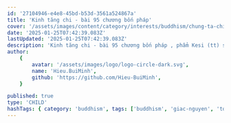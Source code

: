```yaml
---
id: '27104946-e4e8-45bd-b53d-3561a524867a'
title: 'Kinh tăng chi - bài 95 chương bốn pháp'
cover: '/assets/images/content/category/interests/buddhism/chung-ta-chi-co-mot-minh-cover.png'
date: '2025-01-25T07:42:39.083Z'
lastUpdated: '2025-01-25T07:42:39.083Z'
description: 'Kinh tăng chi - bài 95 chương bốn pháp , phẩm Kesi (tt) sư giác nguyên giảng 24/07/2018'
author:
    {
        avatar: '/assets/images/logo/logo-circle-dark.svg',
        name: 'Hieu.BuiMinh',
        github: 'https://github.com/Hieu-BuiMinh',
    }

published: true
type: 'CHILD'
hashTags: { category: 'buddhism', tags: ['buddhism', 'giac-nguyen', 'toai-khanh'] }
---
```


<Audio src="https://res.cloudinary.com/hieu-buiminh/video/upload/v1739693470/kinh-tang-chi-bai-95-chuong-bon-phap_pcsbao.mp3" />

<Image
	className="h-[350px] max-w-[450px] m-auto"
	src="/assets/images/content/category/interests/buddhism/su-giac-nguyen-04.png"
	alt="Sư Giác Nguyên"
/>

...Đến chết không quên. Thì một vị La Hán cũng có những cái chỗ mà nhớ hoài suốt đời, đó là cái chỗ mà mình đã đi xuất gia, cái chỗ mà mình hiểu được Tứ Đế, cái chỗ mình chứng được quả vị La Hán. Quá quan trọng! Ở đây cũng vậy, đối với Thế Tôn, Ngài không cần nhớ những cái chỗ đó trong đời Ngài, nhưng mà người khác mà nhớ được những chỗ này, thì coi như công đức không thể nghĩ bàn. Mình chỉ cần nghĩ rằng, trên đời này, có một con người mà thương được người dưng đã hiếm, mà thương được cả kẻ thù thì càng hiếm hơn. Vì kẻ thù, vì người thương, vì muôn loài chúng sanh mà dấn thân vào lửa đạn, suốt hằng hà sa số đại kiếp để trau dồi các hạnh lành, cuối cùng trở thành một vị Chánh Đẳng Chánh Giác. Mà hàng triệu tỷ, tỷ, tỷ, tỷ, tỷ kiếp trái đất mới có một con người như vậy ra đời; khó quá, làm sao mà có nhiều được?

Mà cái con người đó, khi mà ra đời rồi, cái gì Ngài cũng biết, ai Ngài cũng thương, hạnh lành nào Ngài cũng có. Ngài có ở cái hàng Top, và đây là Lumbini (Lâm Tỳ Ni). Đây chính là cái chỗ con người ấy chào đời. Đây là Bodhgaya (Bồ Đề Đạo Tràng), đây chính là cái chỗ mà con người ấy từ phàm sang thánh, trở thành một bậc Tứ Sanh Từ Phụ, Thiên Nhân chi Đạo Sư, Vô Thượng Sĩ, Điều Ngự Trượng Phu, Phật, Thế Tôn. Và đây chính là Sarnath (Lộc Uyển), chỗ mà đấng Thế Tôn ấy đã thuyết pháp thoại đầu tiên, giống lên tiếng trống bất tử để tế độ quần sanh đang mê ngủ. Và đây là Kusinara, đây là cái chỗ mà cái nhân cách vĩ đại ấy, vào một buổi sáng tinh sương, đã phủi tay, vũ áo, lên đường và không bao giờ quay lui nữa. Đây là cái chỗ mà vị ấy có mặt lần cuối cùng, lần cuối cùng, một nhân cách vĩ đại như vậy. Một con người đã đi qua một hành trình thiêng liêng, thần thánh như vậy, và cuối cùng, mọi thứ kết thúc ở đây.

Đó, 20 A-tăng-kỳ, 100.000 đại kiếp, đó cũng kết thúc ở đây. 30 hảo tướng, 80 tướng phụ, 6 màu hào quang, nhất thiết chủng trí, kết thúc ngay cái góc Sa La này, trong cái khu vườn này, bên cái gò đất này. Nhìn cái đó, sao không ứa lệ được? Thì nếu mà đứng trước 4 chỗ động tâm mà nghĩ tưởng về Thế Tôn, mà nghĩ tưởng như vậy mới là công đức. Có đâu mà vô duyên như nhiều phái đoàn Việt Nam, cứ tới đất Phật làm một chuyện mà tôi không thể nào tưởng tượng, bất khả tư nghị, tức là không thể nghĩ bàn.

Đó là hè nhau, ông đi trước, bà đi sau, đứng trên đất Phật Thích Ca Mâu Ni mà hè nhau: "Nam mô A Di Đà Phật." Tôi không phủ nhận Phật nào hết, nhưng mà tôi thấy nó hơi lạ: cứ tới Đức Phật Thích Ca Mâu Ni mà niệm "Nam mô A Di Đà Phật" là sao? Khổ thay, cái tinh thần tu tập theo pháp môn Tịnh Độ, lại không hề có trong lời dạy của Đức Phật Thích Ca Mâu Ni. Tu mà cầu người khác xòe tay kéo về để tiếp dẫn cho vãng sanh, thì cái kiểu đó chưa hề có được.

Nói chung là, mình đứng trước tiệm thuốc Bắc mà cứ niệm: "Nam mô Penicillin và Tifovicin," thì nó kỳ quá nha. Ở trong tiệm thuốc Bắc là phải đổ trọng, xuyên cung, táo tàu, hoài sơn, câu kỷ; chứ có đâu mà đứng trước tiệm thuốc Bắc mà niệm "Nam mô Penicillin" là lộn hàng nha!

Tôi không hề có cái ý phân biệt kỳ thị, làm chia rẽ khối đại đoàn kết dân tộc và tín hữu tôn giáo. Nhưng mà tôi chỉ trách một chỗ là: bà con làm ơn, đi đâu cho ra đó.

Tôi nhớ có một cái giai thoại mà tôi được nghe trực tiếp từ những nhân chứng sống nha. Là năm 1978, khi Thanh Nga bị bắn chết á, có một số fan hâm mộ kéo nhau vô Bệnh viện Grall Đồn Đất, rồi nhào tới ôm cái xác Thanh Nga khóc như là cha chết. Họ cúng bái, trái cây, nhang đèn, khóc gật gà gật gù. Mà cái xác Thanh Nga thì phủ một cái miếng lụa trắng. Họ khóc lóc sụt sùi, có người xỉu lên xỉu xuống. Cuối cùng, nhân viên bảo vệ cho biết là cái xác Thanh Nga không nằm bên trong đó. Cái xác mà họ khóc nãy giờ là của một bà kia, bị xe đụng mới vừa đem vô.

Thế là coi như khóc lộn. Các vị biết không, chuyện vậy mà nó xảy ra ở Bệnh viện Grall á, năm 1978. Khóc một bữa vật vã, coi như lệ ướt cả sân bệnh viện, mà cuối cùng là khóc nhầm cái xác của cái bà cố nào đó bị xe cán ngoài đường, còn Thanh Nga thì nằm ở trong, lạnh lẽo hiu quạnh, không ai dòm ngó gì hết.

Thì cái thảm cảnh đó nó được lặp lại khi mà đa phần bà con ở Việt Nam sang Ấn Độ. Tức là cái xác Thanh Nga thì bị bỏ mặc đó, mà cứ đi ôm cái bà bị xe tông mà khóc. Nghĩ coi, có phải là tang thương ngẫu lục không?

Cho nên thôi thì á, bài kinh này đó, muốn tán là tán tới Tết cũng chưa có hết. Là vì sao? Là vì không có đơn giản đâu quý vị! Bài kinh này không phải đơn giản là ngài kêu mình đi hành hương nghe nói bốn chỗ này. Nhưng mà cái chiều sâu ở đây là gì? Là cho mình thấy rằng: con thấy chưa, một cái nhân cách vĩ đại, thiêng liêng, hoành tráng, khí thế như là một đấng Phật Đà vô thượng, Thiên Nhân Sư vậy mà hễ có sanh thì phải có trụ thì dĩ nhiên phải có diệt. Nhớ nha, cái sanh, trụ, diệt đó là cái nguyên tắc đương nhiên và dĩ nhiên của vạn hữu. Đọc cái này, mới sốc.

Tùy người đức tin nhiều thì cứ nhào tới khóc rồi bỏ tiền đi Ấn Độ. Nhưng mà nếu thêm một cái trí nữa, mình thấy cái nội dung thứ hai nằm giữa hai hàng chữ. Thì ra, ngài nhắc khẽ cho mình: con thấy chưa, ta có ra đời, ta có thành đạo, ta có chuyển pháp luân, nhưng mà cuối cùng là sao con? Ta đi mất, ta không về nữa nha. Sâu là sâu chỗ đó đó.

Và trước khi ngài Niết Bàn, ngài nói cái gì? Ngài hỏi chư tăng: "Ở đây có ai thắc mắc gì hỏi ta? Nếu vị nào vì lòng kính sợ đạo sư thì hãy nhờ bạn bè hỏi giùm." Thế Tôn hỏi ba lần, chúng tăng im lặng.

Thì ngày hôm nay mới tán tháng là chúng tăng hoàn hảo. Phật nói: "Ở đây, vị thấp nhất á, cũng là Tu Đà Hoàn, nên không còn thắc mắc về Phật pháp."

Nói rồi, Phật im lặng. Rồi Phật mới nói một câu cuối cùng này các vị Tì Kheo: "Mọi thứ ở đời đều là vô thường. Hãy tinh tấn, chớ có dễ vui."

Cái chữ "mọi thứ đều là vô thường" đó, mọi thứ là vô thường, cái này nó sâu kinh hoàng lắm...

-Sư Giác Nguyên ~ Toại Khanh-

[Chép lại bài giảng của Sư]

